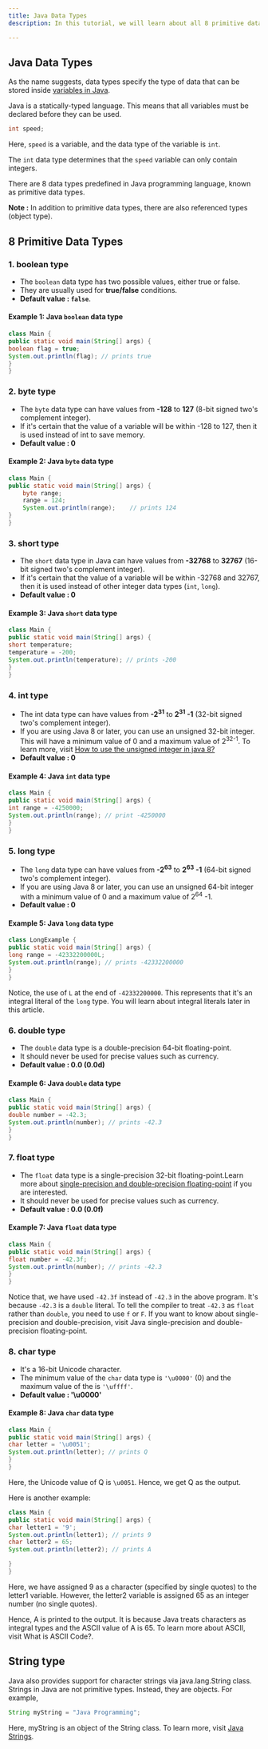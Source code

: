 ```yaml
---
title: Java Data Types
description: In this tutorial, we will learn about all 8 primitive data types in Java with the help of examples.

---
```




## Java Data Types

As the name suggests, data types specify the type of data that can be stored inside [variables in Java](/docs/variables-and-literals).

Java is a statically-typed language. This means that all variables must be declared before they can be used.

```java
int speed;
```

Here, `speed` is a variable, and the data type of the variable is `int`.

The `int` data type determines that the `speed` variable can only contain integers.

There are 8 data types predefined in Java programming language, known as primitive data types.

<TipInfo>

  **Note :** In addition to primitive data types, there are also referenced
  types (object type).

</TipInfo>

## 8 Primitive Data Types

 ### 1. boolean type

   - The `boolean` data type has two possible values, either true or false.
   - They are usually used for **true/false** conditions.
   - **Default value : `false`**.

   #### Example 1: Java `boolean` data type

   ```java
   class Main {
   public static void main(String[] args) {
   boolean flag = true;
   System.out.println(flag); // prints true
   }
   }
   ```

### 2. byte type

   - The `byte` data type can have values from **-128** to **127** (8-bit signed two's complement integer).
   - If it's certain that the value of a variable will be within -128 to 127, then it is used instead of int to save memory.
   - **Default value : 0**

   #### Example 2: Java `byte` data type

   ```java
   class Main {
   public static void main(String[] args) {
       byte range;
       range = 124;
       System.out.println(range);    // prints 124
   }
   }
   ```

### 3. short type

   - The `short` data type in Java can have values from **-32768** to **32767** (16-bit signed two's complement integer).
   - If it's certain that the value of a variable will be within -32768 and 32767, then it is used instead of other integer data types (`int`, `long`).
   - **Default value : 0**

   #### Example 3: Java `short` data type

   ```java
   class Main {
   public static void main(String[] args) {
   short temperature;
   temperature = -200;
   System.out.println(temperature); // prints -200
   }
   }
   ```

### 4. int type

   - The int data type can have values from **-2<sup>31</sup>** to **2<sup>31</sup> -1** (32-bit signed two's complement integer).
   - If you are using Java 8 or later, you can use an unsigned 32-bit integer. This will have a minimum value of 0 and a maximum value of 2<sup>32-1</sup>. To learn more, visit [How to use the unsigned integer in java 8?](http://stackoverflow.com/questions/25556017/how-to-use-the-unsigned-integer-in-java-8)
   - **Default value : 0**

   #### Example 4: Java `int` data type

   ```java
   class Main {
   public static void main(String[] args) {
   int range = -4250000;
   System.out.println(range); // print -4250000
   }
   }
   ```

### 5. long type

   - The `long` data type can have values from **-2<sup>63</sup>** to **2<sup>63</sup> -1** (64-bit signed two's complement integer).
   - If you are using Java 8 or later, you can use an unsigned 64-bit integer with a minimum value of 0 and a maximum value of 2<sup>64</sup> -1.
   - **Default value : 0**

   #### Example 5: Java `long` data type

   ```java
   class LongExample {
   public static void main(String[] args) {
   long range = -42332200000L;
   System.out.println(range); // prints -42332200000
   }
   }
   ```

   Notice, the use of `L` at the end of `-42332200000`. This represents that it's an integral literal of the `long` type. You will learn about integral literals later in this article.

### 6. double type

   - The `double` data type is a double-precision 64-bit floating-point.
   - It should never be used for precise values such as currency.
   - **Default value : 0.0 (0.0d)**

   #### Example 6: Java `double` data type

   ```java
   class Main {
   public static void main(String[] args) {
   double number = -42.3;
   System.out.println(number); // prints -42.3
   }
   }
   ```

### 7. float type

   - The `float` data type is a single-precision 32-bit floating-point.Learn more about [single-precision and double-precision floating-point](http://stackoverflow.com/questions/801117/whats-the-difference-between-a-single-precision-and-double-precision-floating-p) if you are interested.
   - It should never be used for precise values such as currency.
   - **Default value : 0.0 (0.0f)**

   #### Example 7: Java `float` data type

   ```java highlight=3
   class Main {
   public static void main(String[] args) {
   float number = -42.3f;
   System.out.println(number); // prints -42.3
   }
   }
   ```

   Notice that, we have used `-42.3f` instead of `-42.3` in the above program. It's because `-42.3` is a `double` literal.
   To tell the compiler to treat `-42.3` as `float` rather than `double`, you need to use `f` or `F`.
   If you want to know about single-precision and double-precision, visit Java single-precision and double-precision floating-point.

### 8. char type

   - It's a 16-bit Unicode character.
   - The minimum value of the `char` data type is `'\u0000'` (0) and the maximum value of the is `'\uffff'`.
   - **Default value : '\u0000'**

   #### Example 8: Java `char` data type

   ```java
   class Main {
   public static void main(String[] args) {
   char letter = '\u0051';
   System.out.println(letter); // prints Q
   }
   }
   ```

   Here, the Unicode value of Q is `\u0051`. Hence, we get Q as the output.

   Here is another example:

   ```java
   class Main {
   public static void main(String[] args) {
   char letter1 = '9';
   System.out.println(letter1); // prints 9
   char letter2 = 65;
   System.out.println(letter2); // prints A

   }
   }
   ```

Here, we have assigned 9 as a character (specified by single quotes) to the letter1 variable. However, the letter2 variable is assigned 65 as an integer number (no single quotes).

Hence, A is printed to the output. It is because Java treats characters as integral types and the ASCII value of A is 65. To learn more about ASCII, visit What is ASCII Code?.

## String type
Java also provides support for character strings via java.lang.String class. Strings in Java are not primitive types. Instead, they are objects. For example,

```java
String myString = "Java Programming";
```

Here, myString is an object of the String class. To learn more, visit [Java Strings](/docs/string).
